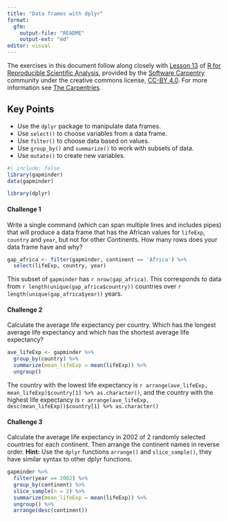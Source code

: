 ```yaml
---
title: "Data frames with dplyr"
format: 
  gfm:
    output-file: "README"
    output-ext: "md"
editor: visual
---
```


The exercises in this document follow along closely with [Lesson 13](https://swcarpentry.github.io/r-novice-gapminder/13-dplyr/index.html) of [R for Reproducible Scientific Analysis](https://swcarpentry.github.io/r-novice-gapminder/), provided by the [Software Carpentry](https://software-carpentry.org/) community under the creative commons license, [CC-BY 4.0](https://creativecommons.org/licenses/by/4.0/). For more information see [The Carpentries](https://carpentries.org/).

::: callout-tip
## Key Points

-   Use the `dplyr` package to manipulate data frames.
-   Use `select()` to choose variables from a data frame.
-   Use `filter()` to choose data based on values.
-   Use `group_by()` and `summarize()` to work with subsets of data.
-   Use `mutate()` to create new variables.
:::

```r
#| include: false
library(gapminder)
data(gapminder)

library(dplyr)
```

#### Challenge 1

Write a single command (which can span multiple lines and includes pipes) that will produce a data frame that has the African values for `lifeExp`, `country` and `year`, but not for other Continents. How many rows does your data frame have and why?

<!-- Challenge 1 answer begin -->

```r
gap_africa <- filter(gapminder, continent == 'Africa') %>%
  select(lifeExp, country, year)
```

This subset of `gapminder` has `r nrow(gap_africa)`. This corresponds to data from `r length(unique(gap_africa$country))` countries over `r length(unique(gap_africa$year))` years.

<!-- Challenge 1 answer end -->

#### Challenge 2

Calculate the average life expectancy per country. Which has the longest average life expectancy and which has the shortest average life expectancy?

<!-- Challenge 2 answer begin -->

```r
ave_lifeExp <- gapminder %>%
  group_by(country) %>%
  summarize(mean_lifeExp = mean(lifeExp)) %>%
  ungroup()
```

The country with the lowest life expectancy is `r arrange(ave_lifeExp, mean_lifeExp)$country[1] %>% as.character()`, and the country with the highest life expectancy is `r arrange(ave_lifeExp, desc(mean_lifeExp))$country[1] %>% as.character()`

<!-- Challenge 2 answer end -->

#### Challenge 3

Calculate the average life expectancy in 2002 of 2 randomly selected countries for each continent. Then arrange the continent names in reverse order. **Hint:** Use the `dplyr` functions `arrange()` and `slice_sample()`, they have similar syntax to other dplyr functions.

<!-- Challenge 3 answer begin -->

```r
gapminder %>% 
  filter(year == 2002) %>%
  group_by(continent) %>%
  slice_sample(n = 2) %>%
  summarize(mean_lifeExp = mean(lifeExp)) %>%
  ungroup() %>%
  arrange(desc(continent))
```

<!-- Challenge 3 answer end -->

